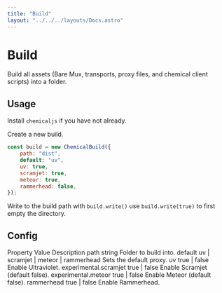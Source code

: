 ```yaml
---
title: "Build"
layout: "../../../layouts/Docs.astro"
---
```



# Build

Build all assets (Bare Mux, transports, proxy files, and chemical client scripts) into a folder.

## Usage

Install `chemicaljs` if you have not already.

Create a new build.

```js
const build = new ChemicalBuild({
    path: "dist",
    default: "uv",
    uv: true,
    scramjet: true,
    meteor: true,
    rammerhead: false,
});
```

Write to the build path with `build.write()` use `build.write(true)` to first empty the directory.

## Config

<Table className="not-prose">
  <TableHeader>
    <TableRow>
      <TableHead>Property</TableHead>
      <TableHead>Value</TableHead>
      <TableHead className="text-right">Description</TableHead>
    </TableRow>
  </TableHeader>
  <TableBody>
    <TableRow>
      <TableCell>path</TableCell>
      <TableCell>string</TableCell>
      <TableCell className="text-right">Folder to build into.</TableCell>
    </TableRow>
    <TableRow>
      <TableCell>default</TableCell>
      <TableCell>uv | scramjet | meteor | rammerhead</TableCell>
      <TableCell className="text-right">Sets the default proxy.</TableCell>
    </TableRow>
    <TableRow>
      <TableCell>uv</TableCell>
      <TableCell>true | false</TableCell>
      <TableCell className="text-right">Enable Ultraviolet.</TableCell>
    </TableRow>
    <TableRow>
      <TableCell>experimental.scramjet</TableCell>
      <TableCell>true | false</TableCell>
      <TableCell className="text-right">Enable Scramjet (default false).</TableCell>
    </TableRow>
    <TableRow>
      <TableCell>experimental.meteor</TableCell>
      <TableCell>true | false</TableCell>
      <TableCell className="text-right">Enable Meteor (default false).</TableCell>
    </TableRow>
    <TableRow>
      <TableCell>rammerhead</TableCell>
      <TableCell>true | false</TableCell>
      <TableCell className="text-right">Enable Rammerhead.</TableCell>
    </TableRow>
  </TableBody>
</Table>
